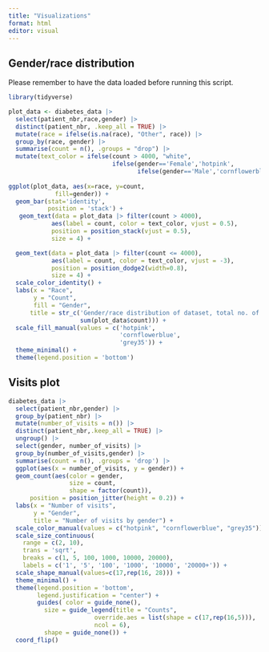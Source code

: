 ```yaml
---
title: "Visualizations"
format: html
editor: visual
---
```


## Gender/race distribution

Please remember to have the data loaded before running this script.

```r

library(tidyverse)

```

```r

plot_data <- diabetes_data |>
  select(patient_nbr,race,gender) |>
  distinct(patient_nbr, .keep_all = TRUE) |>
  mutate(race = ifelse(is.na(race), "Other", race)) |>
  group_by(race, gender) |>
  summarise(count = n(), .groups = "drop") |>
  mutate(text_color = ifelse(count > 4000, "white", 
                             ifelse(gender=='Female','hotpink',
                                    ifelse(gender=='Male','cornflowerblue','grey35'))))
  
ggplot(plot_data, aes(x=race, y=count,
             fill=gender)) +
  geom_bar(stat='identity',
           position = 'stack') +
   geom_text(data = plot_data |> filter(count > 4000), 
            aes(label = count, color = text_color, vjust = 0.5),
            position = position_stack(vjust = 0.5),  
            size = 4) +

  geom_text(data = plot_data |> filter(count <= 4000), 
            aes(label = count, color = text_color, vjust = -3),
            position = position_dodge2(width=0.8),  
            size = 4) +
  scale_color_identity() +
  labs(x = "Race", 
       y = "Count", 
       fill = "Gender",
      title = str_c('Gender/race distribution of dataset, total no. of patients: ',
                    sum(plot_data$count))) +
  scale_fill_manual(values = c('hotpink',
                               'cornflowerblue',
                               'grey35')) +
  theme_minimal() +
  theme(legend.position = 'bottom')
```

## Visits plot

```r
diabetes_data |>
  select(patient_nbr,gender) |>
  group_by(patient_nbr) |>
  mutate(number_of_visits = n()) |>
  distinct(patient_nbr,.keep_all = TRUE) |>
  ungroup() |>
  select(gender, number_of_visits) |>
  group_by(number_of_visits,gender) |>
  summarise(count = n(), .groups = 'drop') |>
  ggplot(aes(x = number_of_visits, y = gender)) + 
  geom_count(aes(color = gender, 
                 size = count,  
                 shape = factor(count)),
      position = position_jitter(height = 0.2)) +
  labs(x = "Number of visits",
       y = "Gender",
       title = "Number of visits by gender") +
  scale_color_manual(values = c("hotpink", "cornflowerblue", "grey35")) +
  scale_size_continuous(
    range = c(2, 10), 
    trans = 'sqrt',  
    breaks = c(1, 5, 100, 1000, 10000, 20000),
    labels = c('1', '5', '100', '1000', '10000', '20000+')) +
  scale_shape_manual(values=c(17,rep(16, 28))) +  
  theme_minimal() +
  theme(legend.position = 'bottom',
        legend.justification = "center") +
        guides( color = guide_none(),
          size = guide_legend(title = "Counts", 
                        override.aes = list(shape = c(17,rep(16,5))),
                        ncol = 6),  
          shape = guide_none()) +
  coord_flip()
```
